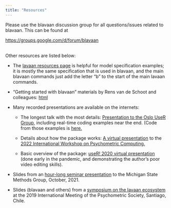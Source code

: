 ```yaml
---
title: "Resources"
---
```


Please use the blavaan discussion group for all questions/issues related to blavaan.  This can be found at

<a target="_blank" href="https://groups.google.com/d/forum/blavaan">https://groups.google.com/d/forum/blavaan</a><br /><br />

Other resources are listed below:

- The <a href="http://lavaan.ugent.be/resources/index.html">lavaan resources page</a> is helpful for model specification examples; it is mostly the same specification that is used in blavaan, and the main blavaan commands just add the letter "b" to the start of the main lavaan commands.

- "Getting started with blavaan" materials by Rens van de Schoot and colleagues: <a href="https://www.rensvandeschoot.com/tutorials/blavaan-how-to-get-started/">html</a>

- Many recorded presentations are available on the internets:
    - The longest talk with the most details: <a href="https://youtu.be/xJy5zIkzgvg">Presentation to the Oslo UseR Group,</a> including real-time coding examples near the end. (Code from those examples is <a href="https://ecmerkle.github.io/pub/merkle_oslo_script.R">here.</a>

    - Details about how the package works: <a href="https://www.youtube.com/watch?v=Mm6oP_Ss6qg">A virtual presentation</a> to the <a href="https://www.psychoco.org/2022/">2022 International Workshop on Psychometric Computing.</a>

    - Basic overview of the package: <a href="https://www.youtube.com/watch?v=zWA43-6taNA">useR! 2020 virtual presentation</a> (done early in the pandemic, and demonstrating the author's poor video editing skills).

- Slides from an <a href="https://ecmerkle.github.io/pub/Merkle_msu21.pdf">hour-long seminar presentation</a> to the Michigan State Methods Group, October, 2021.

- Slides (blavaan and others) from a <a href="https://osf.io/bcy78/">symposium on the lavaan ecosystem</a> at the 2019 International Meeting of the Psychometric Society, Santiago, Chile.
